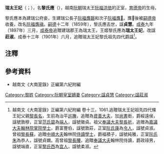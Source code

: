 '''瑞太王妃'''（{{vie|v='''Thụy Thái Vương Phi'''|hn=瑞太王妃}}；{{bd|？||1859年||catIdx=L黎}}），名'''黎氏應'''（{{vie|v='''Lê Thị Ứng'''|hn=黎氏應}}），越南[[阮朝|阮朝]]瑞太王[[阮福洪依|阮福洪依]]的正室，[[育德帝|育德帝]]的生母。

黎氏應本為建瑞公府妾，生建瑞公長子[[阮福膺磬|阮福膺磬]]和次子[[阮福膺𩡤|阮福膺𩡤]]。膺𩡤後被[[嗣德帝|嗣德帝]]收養，改名[[阮福膺禛|阮福膺禛]]。[[嗣德|嗣德]]十二年（1859年），黎氏應去世，諡'''貞慧'''。[[成泰|成泰]]九年（1897年）三月，[[成泰帝|成泰帝]]追贈建瑞郡王為瑞太王，王姬黎氏應為'''瑞太王妃'''，改諡'''莊淑'''。成泰十三年（1901年）六月，追贈瑞太王妃黎氏祖先四代爵諡<ref>越南文《大南寔錄》正編第六紀附編 卷十三，1061.追贈瑞太王妃祖先四代條 王妃父親[[黎長名|黎長名]]，生前為治平[[巡撫|巡撫]]，追贈為[[資善大夫|資善大夫]]，加[[尚書|尚書]]銜，爵綏遠侯，諡號敦穆，正室[[范氏碧|范氏碧]]為[[端人|端人]]，諡號徽貞。祖父[[奉議大夫|奉議大夫]][[黎長祈|黎長祈]]，追赠為[[嘉議大夫|嘉議大夫]][[翰林院|翰林院]][[掌院學士|掌院學士]]，爵富豐伯，諡號敦莊，正室[[阮氏康|阮氏康]]為[[令人|令人]]，諡號貞淑。曾祖[[黎長蘇|黎長蘇]]，追贈[[中順大夫|中順大夫]]翰林院[[侍讀學士|侍讀學士]]，爵福積子，諡號純雅，正室[[阮氏朱|阮氏朱]]為恭人，諡號貞嫻。高曾祖[[黎長腰|黎長腰]]，追贈[[奉議大夫|奉議大夫]]翰林院侍讀，爵政祿男，諡號端直，正室[[黎氏西|黎氏西]]為[[宜人|宜人]]，諡號柔淑。</ref>。

==注釋==
{{reflist}}

==參考資料==
*越南文《大南寔錄》正編第六紀附編

{{西山朝及阮朝皇后}}

[[Category:黎姓|Category:黎姓]]
[[Category:阮朝皇室嫡妻|Category:阮朝皇室嫡妻]]
[[Category:諡貞慧|Category:諡貞慧]]
[[Category:諡莊淑|Category:諡莊淑]]
